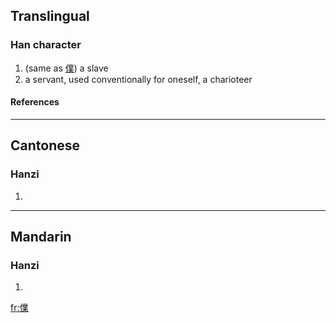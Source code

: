 ==Translingual==
===Han character===
{{Han char|rn=9|rad=人|as=13|sn=15|four=|canj=人廿金木 (OTCD)}}
# (same as [[僕]]) a slave
# a servant, used conventionally for oneself, a charioteer
====References====
{{Han ref|kx=0118.220|hdz=10224.110|uh=3492|ud=13458}}

----
==Cantonese==
===Hanzi===
{{yue-hanzi|jyut=|y=buk6}}
# {{defn|Cantonese}}

----
==Mandarin==
===Hanzi===
{{cmn-hanzi|pin=[[pú]] (pu2)|wg=p'u<sup>2</sup>}}
# {{defn|Mandarin}}

[[fr:㒒]]